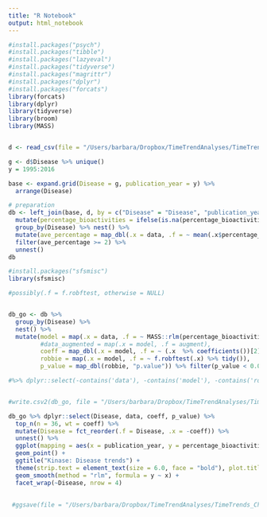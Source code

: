 ```yaml
---
title: "R Notebook"
output: html_notebook
---
```



```r
#install.packages("psych")
#install.packages("tibble")
#install.packages("lazyeval")
#install.packages("tidyverse")
#install.packages("magrittr")
#install.packages("dplyr")
#install.packages("forcats")
library(forcats)
library(dplyr)
library(tidyverse)
library(broom)
library(MASS)


d <- read_csv(file = "/Users/barbara/Dropbox/TimeTrendAnalyses/TimeTrends_Chembl/data_from_knime/Kinase_disgenet_bioactivity_trends.csv")

g <- d$Disease %>% unique()
y = 1995:2016

base <- expand.grid(Disease = g, publication_year = y) %>% 
  arrange(Disease)

# preparation
db <- left_join(base, d, by = c("Disease" = "Disease", "publication_year" = "publication_year")) %>% 
  mutate(percentage_bioactivities = ifelse(is.na(percentage_bioactivities), 0, percentage_bioactivities)) %>%
  group_by(Disease) %>% nest() %>%
  mutate(ave_percentage = map_dbl(.x = data, .f = ~ mean(.x$percentage_bioactivities))) %>%
  filter(ave_percentage >= 2) %>%
  unnest()
db
```



```r
#install.packages("sfsmisc")
library(sfsmisc)

#possibly(.f = f.robftest, otherwise = NULL)


db_go <- db %>% 
  group_by(Disease) %>% 
  nest() %>% 
  mutate(model = map(.x = data, .f = ~ MASS::rlm(percentage_bioactivities ~ publication_year, data = .x)),
         #data_augmented = map(.x = model, .f = augment),
         coeff = map_dbl(.x = model, .f = ~ (.x  %>% coefficients())[2]),
         robbie = map(.x = model, .f = ~ f.robftest(.x) %>% tidy()),
         p_value = map_dbl(robbie, "p.value")) %>% filter(p_value < 0.05) %>% arrange(-coeff) 

#%>% dplyr::select(-contains('data'), -contains('model'), -contains('robbie'))


#write.csv2(db_go, file = "/Users/barbara/Dropbox/TimeTrendAnalyses/TimeTrends_Chembl/Results/Disease_trends/Slopes_Transporter_rlm_disgenet_trend.csv")

```

```r


db_go %>% dplyr::select(Disease, data, coeff, p_value) %>% 
  top_n(n = 36, wt = coeff) %>%
  mutate(Disease = fct_reorder(.f = Disease, .x = -coeff)) %>% 
  unnest() %>% 
  ggplot(mapping = aes(x = publication_year, y = percentage_bioactivities)) +
  geom_point() + 
  ggtitle("Kinase: Disease trends") +
  theme(strip.text = element_text(size = 6.0, face = "bold"), plot.title = element_text()) +
  geom_smooth(method = "rlm", formula = y ~ x) + 
  facet_wrap(~Disease, nrow = 4)
 
  
 #ggsave(file = "/Users/barbara/Dropbox/TimeTrendAnalyses/TimeTrends_Chembl/Results/Disease_trends/Ion_channel_rlm_pos_Disgenet_trends_bioactivities.tiff", device = "tiff")


```


